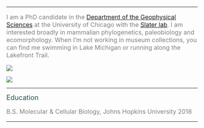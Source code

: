 
***

<font size="3" color="grey">

I am a PhD candidate in the [Department of the Geophysical Sciences](https://geosci.uchicago.edu) at the University of Chicago with the [Slater lab](http://fourdimensionalbiology.com). I am interested broadly in mammalian phylogenetics, paleobiology and ecomorphology. 
When I'm not working in museum collections, you can find me swimming in Lake Michigan or running along the Lakefront Trail. 

</font>


<img style="float: center;" src="anna_4_3.jpg">

<img style="float: center;" src="reading.jpg">

***

<font size="4" color="darkslategrey">
Education
</font>

<font size="3" color="grey">

B.S. Molecular & Cellular Biology, Johns Hopkins University 2018


</font>

***